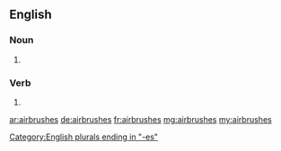 ==English==

===Noun===
{{head|en|plural}}

# {{plural of|airbrush|lang=en}}

===Verb===
{{head|en|verb form}}

# {{en-third-person singular of|airbrush}}

[[Category:English plurals ending in "-es"]]

[[ar:airbrushes]]
[[de:airbrushes]]
[[fr:airbrushes]]
[[mg:airbrushes]]
[[my:airbrushes]]